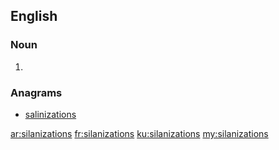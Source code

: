 ==English==

===Noun===
{{head|en|plural}}

# {{plural of|silanization|lang=en|nocat=1}}

===Anagrams===
* [[salinizations#English|salinizations]]

[[ar:silanizations]]
[[fr:silanizations]]
[[ku:silanizations]]
[[my:silanizations]]
